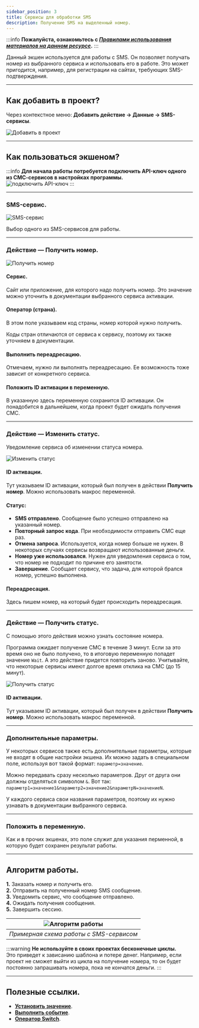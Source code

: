 ```yaml
---
sidebar_position: 3
title: Сервисы для обработки SMS
description: Получение SMS на выделенный номер.
---
```

:::info **Пожалуйста, ознакомьтесь с [*Правилами использования материалов на данном ресурсе*](../Disclaimer).**
:::
  

Данный экшен используется для работы с SMS. Он позволяет получать номер из выбранного сервиса и использовать его в работе. Это может пригодится, например, для регистрации на сайтах, требующих SMS-подтверждения.  
_______________________________________________ 
## Как добавить в проект?  
Через контекстное меню: **Добавить действие → Данные → SMS-сервисы**.  

![Добавить в проект](./assets/SMS_Services/SMS_Services_pic1.png)  
_______________________________________________
## Как пользоваться экшеном?  
:::info **Для начала работы потребуется подключить API-ключ одного из СМС-сервисов в настройках программы.**  
![подключить API-ключ](./assets/SMS_Services/SMS_Services_pic2.png)
:::   
_______________________________________________
### SMS-сервис.  
![SMS-сервис](./assets/SMS_Services/SMS_Services_pic3.png)  

Выбор одного из SMS-сервисов для работы.    
_______________________________________________
### Действие — Получить номер.  
![Получить номер](./assets/SMS_Services/SMS_Services_pic4.png)  

#### Сервис.  
Сайт или приложение, для которого надо получить номер. Это значение можно уточнить в документации выбранного сервиса активации.

#### Оператор (страна).  
В этом поле указываем код страны, номер которой нужно получить.  

Коды стран отличаются от сервиса к сервису, поэтому их также уточняем в документации.  

#### Выполнить переадресацию.  
Отмечаем, нужно ли выполнять переадресацию. Ее возможность тоже зависит от конкретного сервиса.  

#### Положить ID активации в переменную.  
В указанную здесь переменную сохранится ID активации. Он понадобится в дальнейшем, когда проект будет ожидать получения СМС.  
_______________________________________________
### Действие — Изменить статус.  
Уведомление сервиса об изменении статуса номера.  

![Изменить статус](./assets/SMS_Services/SMS_Services_pic5.png)  

#### ID активации.  
Тут указываем ID активации, который был получен в действии **Получить номер**. Можно использовать макрос переменной.  

#### Статус:  
- **SMS отправлено**. Сообщение было успешно отправлено на указанный номер.  
- **Повторный запрос кода**. При необходимости отправить СМС еще раз.  
- **Отмена запроса**. Используется, когда номер больше не нужен. В некоторых случаях сервисы возвращают использованные деньги.  
- **Номер уже использовался**. Нужен для уведомления сервиса о том, что номер не подходит по причине его занятости.  
- **Завершение**. Сообщает сервису, что задача, для которой брался номер, успешно выполнена.  

#### Переадресация.  
Здесь пишем номер, на который будет происходить переадресация.  
_______________________________________________
### Действие — Получить статус.  
С помощью этого действия можно узнать состояние номера.  

Программа ожидает получение СМС в течение 3 минут. Если за это время оно не было получено, то в итоговую переменную попадет значение `Wait`. А это действие придется повторить заново. Учитывайте, что некоторые сервисы имеют долгое время отклика на СМС (до 15 минут).  

![Получить статус](./assets/SMS_Services/SMS_Services_pic6.png) 

#### ID активации.  
Тут указываем ID активации, который был получен в действии **Получить номер**. Можно использовать макрос переменной.  
_______________________________________________
### Дополнительные параметры.  
У некоторых сервисов также есть дополнительные параметры, которые не входят в общие настройки экшена. Их можно задать в специальном поле, используя вот такой формат: `параметр=значение`.  

Можно передавать сразу несколько параметров. Друг от друга они должны отделяться символом `&`. Вот так: `параметр1=значение1&параметр2=значение2&параметрN=значениеN`.  

У каждого сервиса свои названия параметров, поэтому их нужно узнавать в документации выбранного сервиса.  
_______________________________________________
### Положить в переменную.  
Как и в прочих экшенах, это поле служит для указания перменной, в которую будет сохранен результат работы.  
_______________________________________________
## Алгоритм работы.  
**1.** Заказать номер и получить его.  
**2.** Отправить на полученный номер SMS сообщение.  
**3.** Уведомить сервис, что сообщение отправлено.  
**4.** Ожидать получения сообщения.    
**5.** Завершить сессию.  

| ![Алгоритм работы](./assets/SMS_Services/SMS_Services_pic7.png)  |
|:--:|
| *Примерная схема работы с SMS-сервисом* |  

:::warning **Не используйте в своих проектах бесконечные циклы.**  
Это приведет к зависанию шаблона и потере денег. Например, если проект не сможет выйти из цикла на получение номера, то он будет постоянно запрашивать номера, пока не кончатся деньги. 
::: 
_______________________________________________  
## Полезные ссылки.   
- [**Установить значение**](../Android/SetValue).  
- [**Выполнить событие**](../Android/RunEvent). 
- [**Оператор Switch**](../Project%20Editor/Logic/Switch).
